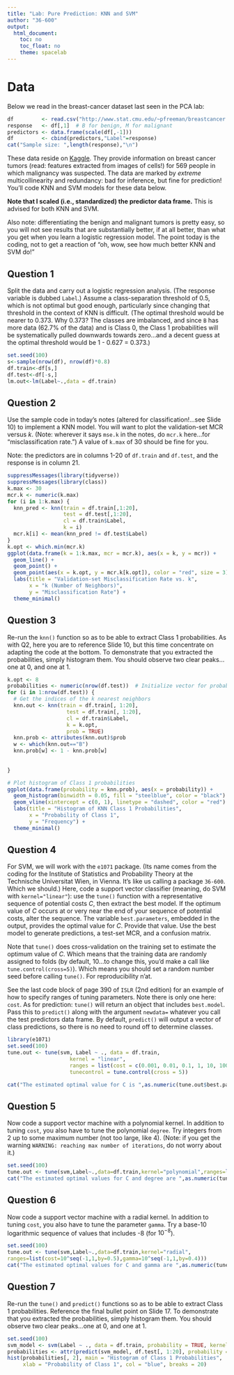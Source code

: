 ```yaml
---
title: "Lab: Pure Prediction: KNN and SVM"
author: "36-600"
output: 
  html_document:
    toc: no
    toc_float: no
    theme: spacelab
---
```


# Data

Below we read in the breast-cancer dataset last seen in the PCA lab:
```r
df         <- read.csv("http://www.stat.cmu.edu/~pfreeman/breastcancer.csv",stringsAsFactors=TRUE)
response   <- df[,1]  # B for benign, M for malignant
predictors <- data.frame(scale(df[,-1]))
df         <- cbind(predictors,"Label"=response)
cat("Sample size: ",length(response),"\n")
```
These data reside on [Kaggle](https://www.kaggle.com/mciml/breast-cancer-wisconsin-data). They provide information on breast cancer tumors (read: features extracted from images of cells!) for 569 people in which malignancy was suspected. The data are marked by *extreme* multicollinearity and redundancy: bad for inference, but fine for prediction! You'll code KNN and SVM models for these data below.

**Note that I scaled (i.e., standardized) the predictor data frame.** This is advised for both KNN and SVM.

Also note: differentiating the benign and malignant tumors is pretty easy, so you will not see results that are substantially better, if at all better, than what you get when you learn a logistic regression model. The point today is the coding, not to get a reaction of "oh, wow, see how much better KNN and SVM do!"

## Question 1

Split the data and carry out a logistic regression analysis. (The response variable is dubbed `Label`.) Assume a class-separation threshold of 0.5, which is not optimal but good enough, particularly since changing that threshold in the context of KNN is difficult. (The optimal threshold would be nearer to 0.373. Why 0.373? The classes are imbalanced, and since `B` has more data (62.7% of the data) and is Class 0, the Class 1 probabilities will be systematically pulled downwards towards zero...and a decent guess at the optimal threshold would be 1 - 0.627 = 0.373.)
```r
set.seed(100)
s<-sample(nrow(df), nrow(df)*0.8)
df.train<-df[s,]
df.test<-df[-s,]
lm.out<-lm(Label~.,data = df.train)
```

## Question 2

Use the sample code in today's notes (altered for classification!...see Slide 10) to implement a KNN model. You will want to plot the validation-set MCR versus $k$. (Note: wherever it says `mse.k` in the notes, do `mcr.k` here...for "misclassification rate.") A value of `k.max` of 30 should be fine for you.

Note: the predictors are in columns 1-20 of `df.train` and `df.test`, and the response is in column 21.
```r
suppressMessages(library(tidyverse))
suppressMessages(library(class))
k.max <- 30
mcr.k <- numeric(k.max)
for (i in 1:k.max) {
  knn_pred <- knn(train = df.train[,1:20], 
                  test = df.test[,1:20], 
                  cl = df.train$Label, 
                  k = i)
  mcr.k[i] <- mean(knn_pred != df.test$Label)
}
k.opt <- which.min(mcr.k)
ggplot(data.frame(k = 1:k.max, mcr = mcr.k), aes(x = k, y = mcr)) +
  geom_line() +
  geom_point() +
  geom_point(aes(x = k.opt, y = mcr.k[k.opt]), color = "red", size = 3) +
  labs(title = "Validation-set Misclassification Rate vs. k",
       x = "k (Number of Neighbors)",
       y = "Misclassification Rate") +
  theme_minimal()
```

## Question 3

Re-run the `knn()` function so as to be able to extract Class 1 probabilities. As with Q2, here you are to reference Slide 10, but this time concentrate on adapting the code at the bottom. To demonstrate that you extracted the probabilities, simply histogram them. You should observe two clear peaks...one at 0, and one at 1.
```r
k.opt <- 8
probabilities <- numeric(nrow(df.test))  # Initialize vector for probabilities
for (i in 1:nrow(df.test)) {
  # Get the indices of the k nearest neighbors
  knn.out <- knn(train = df.train[, 1:20], 
                   test = df.train[, 1:20], 
                   cl = df.train$Label, 
                   k = k.opt,
                   prob = TRUE)
  knn.prob <- attributes(knn.out)$prob
  w <- which(knn.out=="B")
  knn.prob[w] <- 1 - knn.prob[w]
  
 
}

# Plot histogram of Class 1 probabilities
ggplot(data.frame(probability = knn.prob), aes(x = probability)) +
  geom_histogram(binwidth = 0.05, fill = "steelblue", color = "black") +
  geom_vline(xintercept = c(0, 1), linetype = "dashed", color = "red") +
  labs(title = "Histogram of KNN Class 1 Probabilities",
       x = "Probability of Class 1",
       y = "Frequency") +
  theme_minimal()
```

## Question 4

For SVM, we will work with the `e1071` package. (Its name comes from the coding for the Institute of Statistics and Probability Theory at the Technische Universitat Wien, in Vienna. It's like us calling a package `36-600`. Which we should.) Here, code a support vector classifier (meaning, do SVM with `kernel="linear"`): use the `tune()` function with a representative sequence of potential costs $C$, then extract the best model. If the optimum value of $C$ occurs at or very near the end of your sequence of potential costs, alter the sequence. The variable `best.parameters`, embedded in the output, provides the optimal value for $C$. Provide that value. Use the best model to generate predictions, a test-set MCR, and a confusion matrix.

Note that `tune()` does cross-validation on the training set to estimate the optimum value of $C$. Which means that the training data are randomly assigned to folds (by default, 10...to change this, you'd make a call like `tune.control(cross=5)`). Which means you should set a random number seed before calling `tune()`. For reproducibility n'at.

See the last code block of page 390 of `ISLR` (2nd edition) for an example of how to specify ranges of tuning parameters. Note there is only one here: `cost`. As for prediction: `tune()` will return an object that includes `best.model`. Pass this to `predict()` along with the argument `newdata=` whatever you call the test predictors data frame. By default, `predict()` will output a vector of class predictions, so there is no need to round off to determine classes.
```r
library(e1071)
set.seed(100)
tune.out <- tune(svm, Label ~ ., data = df.train,
                    kernel = "linear",
                    ranges = list(cost = c(0.001, 0.01, 0.1, 1, 10, 100, 1000)),
                    tunecontrol = tune.control(cross = 5))

cat("The estimated optimal value for C is ",as.numeric(tune.out$best.parameters),"\n")
```

## Question 5

Now code a support vector machine with a polynomial kernel. In addition to tuning `cost`, you also have to tune the polynomial `degree`. Try integers from 2 up to some maximum number (not too large, like 4). (Note: if you get the warning `WARNING: reaching max number of iterations`, do not worry about it.)
```r
set.seed(100)
tune.out <- tune(svm,Label~.,data=df.train,kernel="polynomial",ranges=list(cost=10^seq(2,4,by=0.5),degree=2:4))
cat("The estimated optimal values for C and degree are ",as.numeric(tune.out$best.parameters),"\n")
```

## Question 6

Now code a support vector machine with a radial kernel. In addition to tuning `cost`, you also have to tune the parameter `gamma`. Try a base-10 logarithmic sequence of values that includes -8 (for $10^{-8}$).
```r
set.seed(100)
tune.out <- tune(svm,Label~.,data=df.train,kernel="radial",
ranges=list(cost=10^seq(-1,1,by=0.5),gamma=10^seq(-1,1,by=0.4)))
cat("The estimated optimal values for C and gamma are ",as.numeric(tune.out$best.parameters),"\n")
```
## Question 7

Re-run the `tune()` and `predict()` functions so as to be able to extract Class 1 probabilities. Reference the final bullet point on Slide 17. To demonstrate that you extracted the probabilities, simply histogram them. You should observe two clear peaks...one at 0, and one at 1.
```r
set.seed(100)
svm_model <- svm(Label ~ ., data = df.train, probability = TRUE, kernel = "radial")
probabilities <- attr(predict(svm_model, df.test[, 1:20], probability = TRUE), "probabilities")
hist(probabilities[, 2], main = "Histogram of Class 1 Probabilities", 
     xlab = "Probability of Class 1", col = "blue", breaks = 20)
```
